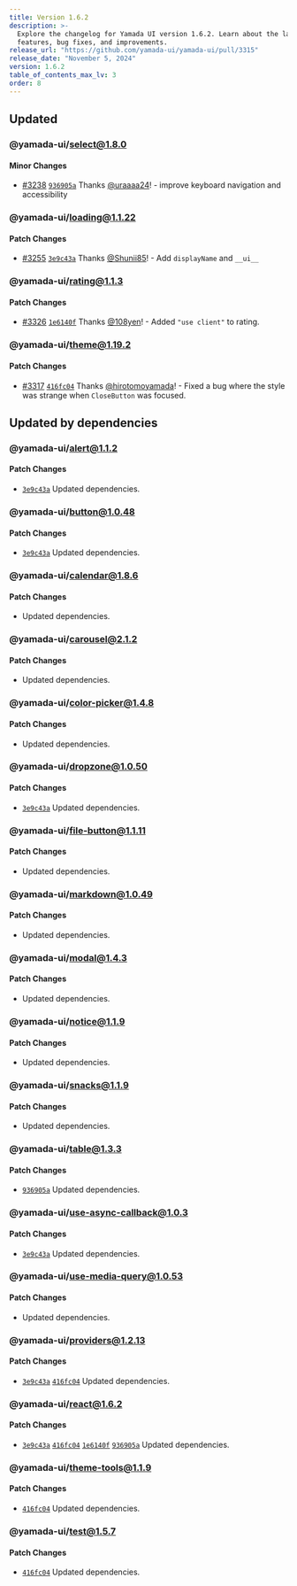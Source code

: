 ```yaml
---
title: Version 1.6.2
description: >-
  Explore the changelog for Yamada UI version 1.6.2. Learn about the latest
  features, bug fixes, and improvements.
release_url: "https://github.com/yamada-ui/yamada-ui/pull/3315"
release_date: "November 5, 2024"
version: 1.6.2
table_of_contents_max_lv: 3
order: 8
---
```


## Updated

### @yamada-ui/select@1.8.0

#### Minor Changes

- [#3238](https://github.com/yamada-ui/yamada-ui/pull/3238) [`936905a`](https://github.com/yamada-ui/yamada-ui/commit/936905a4a336d670ea6d58a050de0636ec76113b) Thanks [@uraaaa24](https://github.com/uraaaa24)! - improve keyboard navigation and accessibility

### @yamada-ui/loading@1.1.22

#### Patch Changes

- [#3255](https://github.com/yamada-ui/yamada-ui/pull/3255) [`3e9c43a`](https://github.com/yamada-ui/yamada-ui/commit/3e9c43a1ec4e8b5f0d714a583aa97f96e8189b27) Thanks [@Shunii85](https://github.com/Shunii85)! - Add `displayName` and `__ui__`

### @yamada-ui/rating@1.1.3

#### Patch Changes

- [#3326](https://github.com/yamada-ui/yamada-ui/pull/3326) [`1e6140f`](https://github.com/yamada-ui/yamada-ui/commit/1e6140f67987960f61346fa85e3a43faf077b6e6) Thanks [@108yen](https://github.com/108yen)! - Added `"use client"` to rating.

### @yamada-ui/theme@1.19.2

#### Patch Changes

- [#3317](https://github.com/yamada-ui/yamada-ui/pull/3317) [`416fc04`](https://github.com/yamada-ui/yamada-ui/commit/416fc04c37d6341f4611c3dd3c2b3c48926b750b) Thanks [@hirotomoyamada](https://github.com/hirotomoyamada)! - Fixed a bug where the style was strange when `CloseButton` was focused.

## Updated by dependencies

### @yamada-ui/alert@1.1.2

#### Patch Changes

- [`3e9c43a`](https://github.com/yamada-ui/yamada-ui/commit/3e9c43a1ec4e8b5f0d714a583aa97f96e8189b27) Updated dependencies.

### @yamada-ui/button@1.0.48

#### Patch Changes

- [`3e9c43a`](https://github.com/yamada-ui/yamada-ui/commit/3e9c43a1ec4e8b5f0d714a583aa97f96e8189b27) Updated dependencies.

### @yamada-ui/calendar@1.8.6

#### Patch Changes

- Updated dependencies.

### @yamada-ui/carousel@2.1.2

#### Patch Changes

- Updated dependencies.

### @yamada-ui/color-picker@1.4.8

#### Patch Changes

- Updated dependencies.

### @yamada-ui/dropzone@1.0.50

#### Patch Changes

- [`3e9c43a`](https://github.com/yamada-ui/yamada-ui/commit/3e9c43a1ec4e8b5f0d714a583aa97f96e8189b27) Updated dependencies.

### @yamada-ui/file-button@1.1.11

#### Patch Changes

- Updated dependencies.

### @yamada-ui/markdown@1.0.49

#### Patch Changes

- Updated dependencies.

### @yamada-ui/modal@1.4.3

#### Patch Changes

- Updated dependencies.

### @yamada-ui/notice@1.1.9

#### Patch Changes

- Updated dependencies.

### @yamada-ui/snacks@1.1.9

#### Patch Changes

- Updated dependencies.

### @yamada-ui/table@1.3.3

#### Patch Changes

- [`936905a`](https://github.com/yamada-ui/yamada-ui/commit/936905a4a336d670ea6d58a050de0636ec76113b) Updated dependencies.

### @yamada-ui/use-async-callback@1.0.3

#### Patch Changes

- [`3e9c43a`](https://github.com/yamada-ui/yamada-ui/commit/3e9c43a1ec4e8b5f0d714a583aa97f96e8189b27) Updated dependencies.

### @yamada-ui/use-media-query@1.0.53

#### Patch Changes

- Updated dependencies.

### @yamada-ui/providers@1.2.13

#### Patch Changes

- [`3e9c43a`](https://github.com/yamada-ui/yamada-ui/commit/3e9c43a1ec4e8b5f0d714a583aa97f96e8189b27) [`416fc04`](https://github.com/yamada-ui/yamada-ui/commit/416fc04c37d6341f4611c3dd3c2b3c48926b750b) Updated dependencies.

### @yamada-ui/react@1.6.2

#### Patch Changes

- [`3e9c43a`](https://github.com/yamada-ui/yamada-ui/commit/3e9c43a1ec4e8b5f0d714a583aa97f96e8189b27) [`416fc04`](https://github.com/yamada-ui/yamada-ui/commit/416fc04c37d6341f4611c3dd3c2b3c48926b750b) [`1e6140f`](https://github.com/yamada-ui/yamada-ui/commit/1e6140f67987960f61346fa85e3a43faf077b6e6) [`936905a`](https://github.com/yamada-ui/yamada-ui/commit/936905a4a336d670ea6d58a050de0636ec76113b) Updated dependencies.

### @yamada-ui/theme-tools@1.1.9

#### Patch Changes

- [`416fc04`](https://github.com/yamada-ui/yamada-ui/commit/416fc04c37d6341f4611c3dd3c2b3c48926b750b) Updated dependencies.

### @yamada-ui/test@1.5.7

#### Patch Changes

- [`416fc04`](https://github.com/yamada-ui/yamada-ui/commit/416fc04c37d6341f4611c3dd3c2b3c48926b750b) Updated dependencies.
